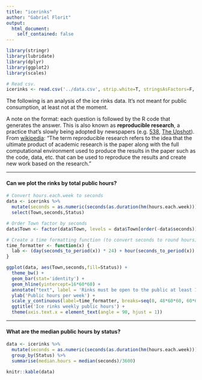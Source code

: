 ```yaml
---
title: "icerinks"
author: "Gabriel Florit"
output:
  html_document:
    self_contained: false
---
```


```r
library(stringr)
library(lubridate)
library(dplyr)
library(ggplot2)
library(scales)

# Read csv.
icerinks <- read.csv('../data.csv', strip.white=T, stringsAsFactors=F, row.names = NULL)
```

The following is an analysis of the ice rinks data. It's not meant for public consumption, at least not at the moment.

A note on the format: each question is followed by the R code that generates the answer. This is also known as **reproducible research**, a practice that's slowly being adopted by newspapers (e.g. [538](https://github.com/fivethirtyeight/data), [The Upshot](https://github.com/theupshot)). From [wikipedia](http://en.wikipedia.org/wiki/Reproducibility#Reproducible_research): "The term reproducible research refers to the idea that the ultimate product of academic research is the paper along with the full computational environment used to produce the results in the paper such as the code, data, etc. that can be used to reproduce the results and create new work based on the research."

***
#### Can we plot the rinks by total public hours?
```r

# Convert hours.each.week to seconds
data <- icerinks %>%
  mutate(seconds = as.numeric(seconds(as.duration(hm(hours.each.week))))) %>%
  select(Town,seconds,Status)

# Order Town factor by seconds
data$Town <- factor(data$Town, levels = data$Town[order(-data$seconds)])

# Create a time formatting function (to convert seconds to round hours)
time_formatter <- function(x) {
  lab <- (day(seconds_to_period(x)) * 24) + hour(seconds_to_period(x))
}

ggplot(data, aes(Town,seconds,fill=Status)) +
  theme_bw() +
  geom_bar(stat='identity') +
  geom_hline(yintercept=16*60*60) +
  annotate("text", label = 'Rinks must be open to the public at least 16 hours per week', x = 1, y = 16.25*60*60, size = 5, hjust=0, vjust=0) +
  ylab('Public hours per week') +
  scale_y_continuous(label=time_formatter, breaks=seq(0, 48*60*60, 60*60)) +
  ggtitle('Ice rinks weekly public hours') +
  theme(axis.text.x = element_text(angle = 90, hjust = 1))
```


***
#### What are the median public hours by status?
```r
data <- icerinks %>%
  mutate(seconds = as.numeric(seconds(as.duration(hm(hours.each.week))))) %>%
  group_by(Status) %>%
  summarise(median.hours = median(seconds)/3600)

knitr::kable(data)
```

